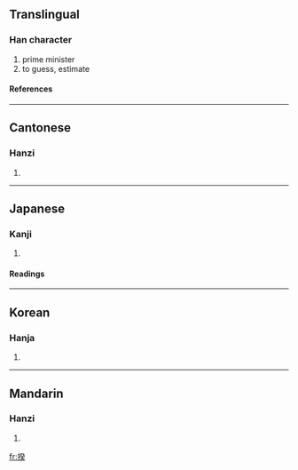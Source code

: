 ==Translingual==
===Han character===
{{Han char|rn=64|rad=手|as=09|sn=12|four=5203<sub>4</sub>|canj=手弓人大 (QNOK)}}
# prime minister
# to guess, estimate
====References====
{{Han ref|kx=0441.040|dkj=12326|dj=0791.290|hdz=31926.080|uh=63C6|ud=25542|bh=B47D|bd=46205}}
----
==Cantonese==
===Hanzi===
{{yue-hanzi|jyut=|y=kwai4, kwai5}}
# {{defn|Cantonese}}
----
==Japanese==
===Kanji===
{{ja-kanji|grade=|rs=手09}}
# {{defn|Japanese}} 
====Readings====
{{ja-readings|on=[[き]] (ki)|kun=[[はかる]] (hakaru), [[はかりごと]] (hakarigoto)}}
----
==Korean==
===Hanja===
{{ko-hanja|hangeul=규|eumhun=|rv=gyu|mr=kyu|y=kyu}}
# {{defn|Korean}}
----
==Mandarin==
===Hanzi===
{{cmn-hanzi|pin=[[kúi]] (kui2)|wg=k'uei<sup>2</sup>}}
# {{defn|Mandarin}}

[[fr:揆]]
